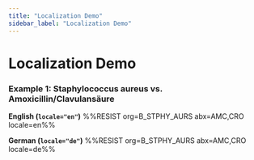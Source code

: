 ```yaml
---
title: "Localization Demo"
sidebar_label: "Localization Demo"
---
```


# Localization Demo


### Example 1: Staphylococcus aureus vs. Amoxicillin/Clavulansäure

**English (`locale="en"`)**
%%RESIST org=B_STPHY_AURS abx=AMC,CRO  locale=en%%

**German (`locale="de"`)**
%%RESIST org=B_STPHY_AURS abx=AMC,CRO  locale=de%%
